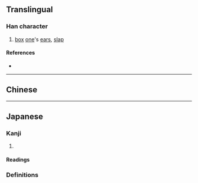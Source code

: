 {{also|摑}}
{{character info}}
==Translingual==

===Han character===
{{Han char|rn=64|rad=手|as=08|sn=11|four=|canj=QWMI|ids=⿰扌国}}

# [[box]] [[one]]'s [[ear]]s, [[slap]]

====References====
* {{Han ref|kx=0440.181|hdz=31897.010|uh=63B4|ud=25524}}

----

==Chinese==
{{zh-see|摑}}

----

==Japanese==
{{ja-kanji forms|掴|摑|ex=y}}

===Kanji===
{{ja-kanji|grade=|rs=手08|kyu=摑}}

# {{ja-ex shin|摑|sort=手08}}

====Readings====
{{ja-readings
|goon=きゃく<きやく<くゐやく
|kanon=かく<くわく
|kun=つか-む, つか-まえる<つか-まへる, つか-まさる, つか-ます, つか-ませる, つか-まゆ, つか-まる, とか-まえる<とか-まへる, とか-まる
}}

===Definitions===
{{ja-gv|摑}}
